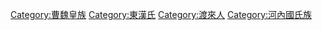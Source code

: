 [[Category:曹魏皇族|Category:曹魏皇族]]
[[Category:東漢氏|Category:東漢氏]]
[[Category:渡來人|Category:渡來人]]
[[Category:河內國氏族|Category:河內國氏族]]